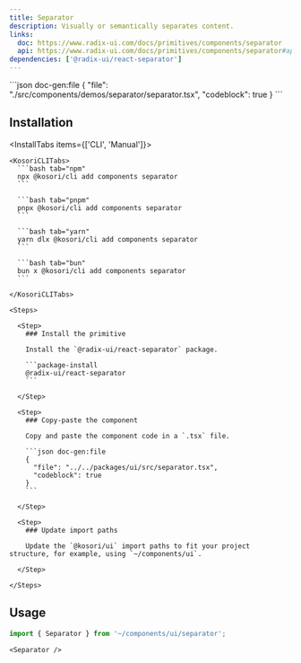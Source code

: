 ```yaml
---
title: Separator
description: Visually or semantically separates content.
links:
  doc: https://www.radix-ui.com/docs/primitives/components/separator
  api: https://www.radix-ui.com/docs/primitives/components/separator#api-reference
dependencies: ['@radix-ui/react-separator']
---
```


<ComponentPreview name='separator'>
```json doc-gen:file
{
  "file": "./src/components/demos/separator/separator.tsx",
  "codeblock": true
}
```
</ComponentPreview>

## Installation

<InstallTabs items={['CLI', 'Manual']}>

  <Tab value='CLI'>
  
    <KosoriCLITabs>
      ```bash tab="npm"
      npx @kosori/cli add components separator
      ```

      ```bash tab="pnpm"
      pnpx @kosori/cli add components separator
      ```

      ```bash tab="yarn"
      yarn dlx @kosori/cli add components separator
      ```

      ```bash tab="bun"
      bun x @kosori/cli add components separator
      ```

    </KosoriCLITabs>

  </Tab>

  <Tab value='Manual'>

    <Steps>

      <Step>
        ### Install the primitive

        Install the `@radix-ui/react-separator` package.

        ```package-install
        @radix-ui/react-separator
        ```

      </Step>

      <Step>
        ### Copy-paste the component

        Copy and paste the component code in a `.tsx` file.

        ```json doc-gen:file
        {
          "file": "../../packages/ui/src/separator.tsx",
          "codeblock": true
        }
        ```

      </Step>

      <Step>
        ### Update import paths

        Update the `@kosori/ui` import paths to fit your project structure, for example, using `~/components/ui`.

      </Step>

    </Steps>

  </Tab>

</InstallTabs>

## Usage

```ts
import { Separator } from '~/components/ui/separator';
```

```tsx
<Separator />
```
